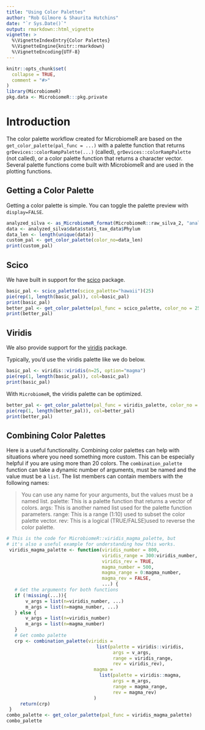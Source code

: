 ```yaml
---
title: "Using Color Palettes"
author: "Rob Gilmore & Shaurita Hutchins"
date: "`r Sys.Date()`"
output: rmarkdown::html_vignette
vignette: >
  %\VignetteIndexEntry{Color Palettes}
  %\VignetteEngine{knitr::rmarkdown}
  %\VignetteEncoding{UTF-8}
---
```


```r
knitr::opts_chunk$set(
  collapse = TRUE,
  comment = "#>"
)
library(MicrobiomeR)
pkg.data <- MicrobiomeR:::pkg.private
```

# Introduction

The color palette workflow created for MicrobiomeR are based on the 
`get_color_palette(pal_func = ...)` with a palette function that returns
`grDevices::colorRampPalette(...)` (called), `grDevices::colorRampPalette` (not called),
or a color palette function that returns a character vector.  Several palette functions
come built with MicrobiomeR and are used in the plotting functions.

## Getting a Color Palette

Getting a color palette is simple.  You can toggle the palette preview with `display=FALSE`.

```r
analyzed_silva <- as_MicrobiomeR_format(MicrobiomeR::raw_silva_2, "analyzed_format")
data <- analyzed_silva$data$stats_tax_data$Phylum
data_len <- length(unique(data))
custom_pal <- get_color_palette(color_no=data_len)
print(custom_pal)

```

## Scico

We have built in support for the [scico](https://github.com/thomasp85/scico) package.

```r
basic_pal <- scico_palette(scico_palette="hawaii")(25)
pie(rep(1, length(basic_pal)), col=basic_pal)
print(basic_pal)
better_pal <- get_color_palette(pal_func = scico_palette, color_no = 25)
print(better_pal)
```

## Viridis

We also provide support for the [viridis](https://github.com/sjmgarnier/viridis) package.

Typically, you'd use the viridis palette like we do below.
```r
basic_pal <- viridis::viridis(n=25, option="magma")
pie(rep(1, length(basic_pal)), col=basic_pal)
print(basic_pal)
```

With `MicrobiomeR`, the viridis palette can be optimized.
```r
better_pal <- get_color_palette(pal_func = viridis_palette, color_no = 25)
pie(rep(1, length(better_pal)), col=better_pal)
print(better_pal)
```

## Combining Color Palettes

Here is a useful functionality.  Combining color palettes can help with situations
where you need something more custom.  This can be especially helpful if you are using
more than 20 colors.  The `combination_palette` function can take a dynamic number of 
arguments, must be named and the value must be a `list`.  The list members can contain members with the following names:  

> You can use any name for your arguments, but the values must be a named list.
  palette:  This is a palette function that returns a vector of colors.
  args:  This is another named list used for the palette function parameters.
  range:  This is a range (1:10) used to subset the color palette vector.
  rev:  This is a logical (TRUE/FALSE)used to reverse the color palette.

```r
# This is the code for MicrobiomeR::viridis_magma_palette, but
# it's also a useful example for understanding how this works.
 viridis_magma_palette <- function(viridis_number = 800, 
                                   viridis_range = 300:viridis_number,
                                   viridis_rev = TRUE,
                                   magma_number = 500, 
                                   magma_range = 0:magma_number, 
                                   magma_rev = FALSE, 
                                   ...) {
   # Get the arguments for both functions
   if (!missing(...)){
       v_args = list(n=viridis_number, ...)
       m_args = list(n=magma_number, ...)
   } else {
       v_args = list(n=viridis_number)
       m_args = list(n=magma_number)
   }
   # Get combo palette
   crp <- combination_palette(viridis =
                                 list(palette = viridis::viridis,
                                       args = v_args,
                                       range = viridis_range,
                                       rev = viridis_rev),
                                magma =
                                  list(palette = viridis::magma,
                                       args = m_args,
                                       range = magma_range,
                                       rev = magma_rev)
                                )
     return(crp)
 }
combo_palette <- get_color_palette(pal_func = viridis_magma_palette)
combo_palette
```
